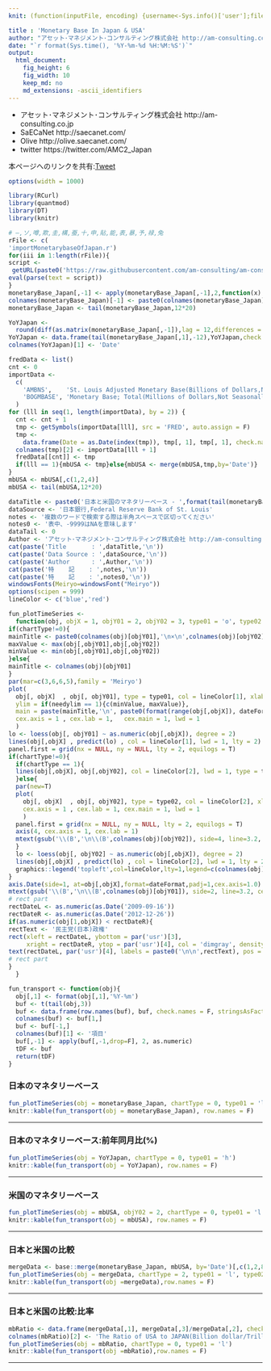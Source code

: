 ```yaml
---
knit: (function(inputFile, encoding) {username<-Sys.info()['user'];fileName<-'defaultPath.csv';pathToFile <-paste0('C:/Users/', username,'/Desktop/pathToCSV/');setwd(pathToFile);buf0<-read.csv(fileName,header = F,skip = 0,stringsAsFactor = F,check.names = F,fileEncoding = 'utf-8');timeStamp<-format(Sys.time(),'%Y%m%d%H%M%S');rmarkdown::render(inputFile, encoding = encoding, output_file = paste0('C:/Users/',username,buf0[2,1],'charts/','am-consulting.co.jp-monetaryBase.html')) })

title : 'Monetary Base In Japan & USA'
author: "アセット･マネジメント･コンサルティング株式会社 http://am-consulting.co.jp"
date: "`r format(Sys.time(), '%Y-%m-%d %H:%M:%S')`"
output: 
  html_document:
    fig_height: 6
    fig_width: 10
    keep_md: no
    md_extensions: -ascii_identifiers 
---
```

<link href="http://knowledgevault.saecanet.com/components/rmarkdown-html.css" rel="stylesheet">
<style>
.main-container {max-width: 1000px;	margin-left: auto; margin-right: auto;}
table { white-space: nowrap; }
td.negative { color : red; }
</style>

<script>
<!-- # Reference http://www.hanselman.com/blog/MakingNegativeNumbersTurnRedUsingCSSAndJavascript.aspx -->
function MakeNegative() {
  TDs = document.getElementsByTagName('td');
  for (var i=0; i<TDs.length; i++) {
    var temp = TDs[i];
    if (temp.firstChild.nodeValue.indexOf('-') == 0) temp.className = "negative";
  }
}
</script>

 - アセット･マネジメント･コンサルティング株式会社 http://am-consulting.co.jp
 - SaECaNet http://saecanet.com/
 - Olive http://olive.saecanet.com/
 - twitter https://twitter.com/AMC2_Japan

本ページへのリンクを共有:<a href="https://twitter.com/share" class="twitter-share-button" data-via="AMC2_Japan" data-size="large">Tweet</a> <script>!function(d,s,id){var js,fjs=d.getElementsByTagName(s)[0],p=/^http:/.test(d.location)?'http':'https';if(!d.getElementById(id)){js=d.createElement(s);js.id=id;js.src=p+'://platform.twitter.com/widgets.js';fjs.parentNode.insertBefore(js,fjs);}}(document, 'script', 'twitter-wjs');</script>

```r
options(width = 1000)
```

```r
library(RCurl)
library(quantmod)
library(DT)
library(knitr)
```

```r
# ―,ソ,噂,欺,圭,構,蚕,十,申,貼,能,表,暴,予,禄,兔
rFile <- c(
'importMonetarybaseOfJapan.r')
for(iii in 1:length(rFile)){
script <- 
 getURL(paste0('https://raw.githubusercontent.com/am-consulting/am-consulting.github.io/master/',rFile[iii]),ssl.verifypeer = F)
eval(parse(text = script))
}
monetaryBase_Japan[,-1] <- apply(monetaryBase_Japan[,-1],2,function(x) x*10^-4)
colnames(monetaryBase_Japan)[-1] <- paste0(colnames(monetaryBase_Japan)[-1],'(兆円)')
monetaryBase_Japan <- tail(monetaryBase_Japan,12*20)
```

```r
YoYJapan <- 
  round(diff(as.matrix(monetaryBase_Japan[,-1]),lag = 12,differences = 1)/head(as.matrix(monetaryBase_Japan[,-1]),-12)*100,1)
YoYJapan <- data.frame(tail(monetaryBase_Japan[,1],-12),YoYJapan,check.names = F,stringsAsFactors = F)
colnames(YoYJapan)[1] <- 'Date'
```

```r
fredData <- list()
cnt <- 0
importData <-
  c(
    'AMBNS',    'St. Louis Adjusted Monetary Base(Billions of Dollars,Not Seasonally Adjusted)',
    'BOGMBASE', 'Monetary Base; Total(Millions of Dollars,Not Seasonally Adjusted)'
  )
for (lll in seq(1, length(importData), by = 2)) {
  cnt <- cnt + 1
  tmp <- getSymbols(importData[lll], src = 'FRED', auto.assign = F)
  tmp <-
    data.frame(Date = as.Date(index(tmp)), tmp[, 1], tmp[, 1], check.names = F, row.names = NULL, stringsAsFactors = F)
  colnames(tmp)[2] <- importData[lll + 1]
  fredData[[cnt]] <- tmp
  if(lll == 1){mbUSA <- tmp}else{mbUSA <- merge(mbUSA,tmp,by='Date')}
}
mbUSA <- mbUSA[,c(1,2,4)]
mbUSA <- tail(mbUSA,12*20)
```

```r
dataTitle <- paste0('日本と米国のマネタリーベース - ',format(tail(monetaryBase_Japan[,1],1),'%Y年%m月分'))
dataSource <- '日本銀行,Federal Reserve Bank of St. Louis'
notes <- '複数のワードで検索する際は半角スペースで区切ってください'
notes0 <- '表中、-9999はNAを意味します'
dataTail <- 0 
Author <- 'アセット･マネジメント･コンサルティング株式会社 http://am-consulting.co.jp'
cat(paste('Title       : ',dataTitle,'\n'))
cat(paste('Data Source : ',dataSource,'\n'))
cat(paste('Author      : ',Author,'\n'))
cat(paste('特    記    : ',notes,'\n'))
cat(paste('特    記    : ',notes0,'\n'))
windowsFonts(Meiryo=windowsFont("Meiryo"))
options(scipen = 999)
lineColor <- c('blue','red')
```

```r
fun_plotTimeSeries <- 
  function(obj, objX = 1, objY01 = 2, objY02 = 3, type01 = 'o', type02 = 'o', needylim = 2, dateFormat = '%Y-%m', chartType = 2) {
if(chartType!=0){
mainTitle <- paste0(colnames(obj)[objY01],'\n×\n',colnames(obj)[objY02])
maxValue <- max(obj[,objY01],obj[,objY02])
minValue <- min(obj[,objY01],obj[,objY02])
}else{
mainTitle <- colnames(obj)[objY01]
}
par(mar=c(3,6,6,5),family = 'Meiryo')
plot(
  obj[, objX]  , obj[, objY01], type = type01, col = lineColor[1], xlab = '', ylab = '', xaxt = 'n', 
  ylim = if(needylim == 1){c(minValue, maxValue)},
  main = paste(mainTitle,'\n', paste0(format(range(obj[,objX]), dateFormat),collapse = '~'),'\nSource:',dataSource),
  cex.axis = 1 , cex.lab = 1,   cex.main = 1, lwd = 1
  )
lo <- loess(obj[, objY01] ~ as.numeric(obj[,objX]), degree = 2)
lines(obj[,objX] , predict(lo) , col = lineColor[1], lwd = 1, lty = 2)
panel.first = grid(nx = NULL, ny = NULL, lty = 2, equilogs = T)
if(chartType!=0){
  if(chartType == 1){
  lines(obj[,objX], obj[,objY02], col = lineColor[2], lwd = 1, type = type02)
  }else{  
  par(new=T)
  plot(
    obj[, objX]  , obj[, objY02], type = type02, col = lineColor[2], xlab = '', ylab = '', xaxt = 'n', yaxt = 'n', 
    cex.axis = 1 , cex.lab = 1, cex.main = 1, lwd = 1
    )
  panel.first = grid(nx = NULL, ny = NULL, lty = 2, equilogs = T)
  axis(4, cex.axis = 1, cex.lab = 1)
  mtext(gsub('\\(B','\n\\(B',colnames(obj)[objY02]), side=4, line=3.2, cex=1)
  }
  lo <- loess(obj[, objY02] ~ as.numeric(obj[,objX]), degree = 2)
  lines(obj[,objX] , predict(lo) , col = lineColor[2], lwd = 1, lty = 2)
  graphics::legend('topleft',col=lineColor,lty=1,legend=c(colnames(obj)[objY01],colnames(obj)[objY02]),cex=1,bty='n',lwd = 2)
}
axis.Date(side=1, at=obj[,objX],format=dateFormat,padj=1,cex.axis=1.0) 
mtext(gsub('\\(B','\n\\(B',colnames(obj)[objY01]), side=2, line=3.2, cex=1)
# rect part
rectDateL <- as.numeric(as.Date('2009-09-16'))
rectDateR <- as.numeric(as.Date('2012-12-26'))
if(as.numeric(obj[1,objX]) < rectDateR){
rectText <- '民主党(日本)政権'
rect(xleft = rectDateL, ybottom = par('usr')[3], 
     xright = rectDateR, ytop = par('usr')[4], col = 'dimgray', density = 10, angle = 45)
text(rectDateL, par('usr')[4], labels = paste0('\n\n',rectText), pos = 4)
# rect part
}
  }
```

```r
fun_transport <- function(obj){
  obj[,1] <- format(obj[,1],'%Y-%m')
  buf <- t(tail(obj,3))
  buf <- data.frame(row.names(buf), buf, check.names = F, stringsAsFactors = F, row.names = NULL)
  colnames(buf) <- buf[1,]
  buf <- buf[-1,]
  colnames(buf)[1] <- '項目'
  buf[,-1] <- apply(buf[,-1,drop=F], 2, as.numeric)
  tDF <- buf
  return(tDF)
}
```

### 日本のマネタリーベース

```r
fun_plotTimeSeries(obj = monetaryBase_Japan, chartType = 0, type01 = 'l')
knitr::kable(fun_transport(obj = monetaryBase_Japan), row.names = F)
```

***

### 日本のマネタリーベース:前年同月比(%)

```r
fun_plotTimeSeries(obj = YoYJapan, chartType = 0, type01 = 'h')
knitr::kable(fun_transport(obj = YoYJapan), row.names = F)
```

***

### 米国のマネタリーベース

```r
fun_plotTimeSeries(obj = mbUSA, objY02 = 2, chartType = 0, type01 = 'l')
knitr::kable(fun_transport(obj = mbUSA), row.names = F)
```

***

### 日本と米国の比較

```r
mergeData <- base::merge(monetaryBase_Japan, mbUSA, by='Date')[,c(1,2,8)]
fun_plotTimeSeries(obj = mergeData, chartType = 2, type01 = 'l', type02 = 'l')
knitr::kable(fun_transport(obj =mergeData),row.names = F)
```

***

### 日本と米国の比較:比率

```r
mbRatio <- data.frame(mergeData[,1], mergeData[,3]/mergeData[,2], check.names = F)
colnames(mbRatio)[2] <- 'The Ratio of USA to JAPAN(Billion dollar/Trillion JPY)'
fun_plotTimeSeries(obj = mbRatio, chartType = 0, type01 = 'l')
knitr::kable(fun_transport(obj =mbRatio),row.names = F)
```

***

<script>
  (function(i,s,o,g,r,a,m){i['GoogleAnalyticsObject']=r;i[r]=i[r]||function(){
  (i[r].q=i[r].q||[]).push(arguments)},i[r].l=1*new Date();a=s.createElement(o),
  m=s.getElementsByTagName(o)[0];a.async=1;a.src=g;m.parentNode.insertBefore(a,m)
  })(window,document,'script','https://www.google-analytics.com/analytics.js','ga');

  ga('create', 'UA-3077339-5', 'auto');
  ga('send', 'pageview');

</script>
